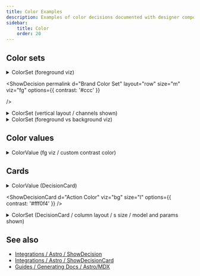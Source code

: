 ```yaml
---
title: Color Examples
description: Examples of color decisions documented with designer components.
sidebar:
    title: Color
    order: 20
---
```



## Color sets

<details>
<summary>ColorSet (foreground viz)</summary>
```mdx
<ShowDecision d="Brand Color Set" value={false} size="m"  viz="fg" options={{ contrast: '#ccc' }} />
````

</details>

<ShowDecision
    permalink
    d="Brand Color Set"
    layout="row"
    size="m"
    viz="fg"
    options={{ contrast: '#ccc' }}

/>

<details>
<summary>ColorSet (vertical layout / channels shown)</summary>

```mdx
<ShowDecision d="Pink Palette" value="rgb" layout="column" />
<ShowDecision d="Heat Map Color Set" value="hsl" layout="column" />
```

</details>

<LayoutGrid>
    <ShowDecision d="Pink Palette" value="rgb" layout="column" />
    <ShowDecision d="Heat Map Color Set" value="hsl" layout="column" />
</LayoutGrid>

<details>
<summary>ColorSet (foreground vs background viz)</summary>

```mdx
<ShowDecision
    d="Content Foreground Scale"
    layout="column"
    size="m"
    viz="fg"
    options={{ contrast: 'oklch(17% 0 0deg)' }}

/>

<ShowDecision
    permalink
    d="Content Background Scale"
    layout="column"
    size="m"
    viz="bg"
    options={{ contrast: 'oklch(83% 0.02 0deg)' }}

/>
```

</details>

<LayoutGrid>
    <ShowDecision
        permalink
        d="Content Foreground Scale"
        layout="column"
        size="m"
        viz="fg"
        options={{ contrast: 'oklch(17% 0 0deg)' }}
    />
    <ShowDecision
        permalink
        d="Content Background Scale"
        layout="column"
        size="m"
        viz="bg"
        options={{ contrast: 'oklch(83% 0.02 0deg)' }}
    />

</LayoutGrid>

## Color values

<details>
<summary>ColorValue (fg viz / custom contrast color)</summary>

```mdx
<ShowDecision d="Action Color" size="l" viz="fg" options={{ contrast: 'oklch(17% 0 0deg)' }} />

<ShowDecision
    d="Action Constrast Color"
    size="l"
    viz="bg"
    options={{ contrast: 'oklch(48% 0.15 0deg) ' }}
/>
```

</details>

<LayoutGrid>
    <ShowDecision
        d="Action Color"
        size="l"
        viz="fg"
        options={{ contrast: 'oklch(17% 0 0deg)' }}
    />
    <ShowDecision
        d="Action Constrast Color"
        size="l"
        viz="bg"
        options={{ contrast: '#181011' }}
    />

</LayoutGrid>

## Cards

<details>
<summary>ColorValue (DecisionCard)</summary>

```mdx
<ShowDecisionCard d="Action Color" viz="bg" size="l" options={{ contrast: '#fff0f4' }} />
```

</details>

<ShowDecisionCard d="Action Color" viz="bg" size="l" options={{ contrast: '#fff0f4' }} />

<details>
<summary>ColorSet (DecisionCard / column layout / s size / model and params shown)</summary>

```mdx
<ShowDecisionCard d="Heat Map Color Set" layout="column" size="s" model params />
```

</details>

<ShowDecisionCard d="Heat Map Color Set" layout="column" size="s" model params />

## See also

-   [Integrations / Astro / ShowDecision](/integrations/Astro/ShowDecision)
-   [Integrations / Astro / ShowDecisionCard](/integrations/Astro/ShowDecisionCard)
-   [Guides / Generating Docs / Astro/MDX](/guides/generating-documentation/using-astro-components-in-mdx/)
